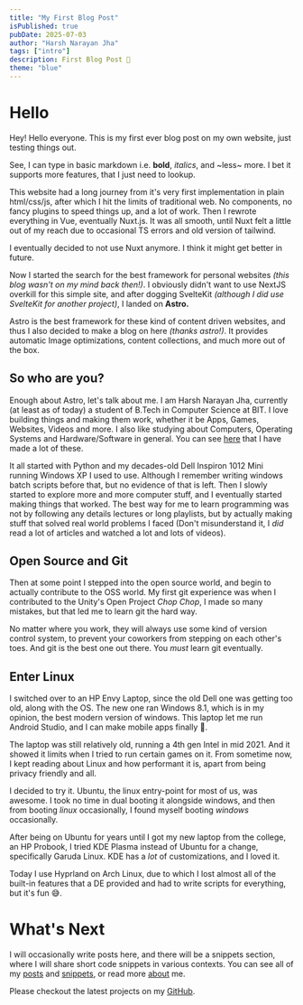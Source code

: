 ```yaml
---
title: "My First Blog Post"
isPublished: true
pubDate: 2025-07-03
author: "Harsh Narayan Jha"
tags: ["intro"]
description: First Blog Post 🎉
theme: "blue"
---
```


# Hello

Hey! Hello everyone. This is my first ever blog post on my own website, just testing things out.

See, I can type in basic markdown i.e. **bold**, _italics_, and ~less~ more. I bet it supports more features, that I just need to <span data-tippy-content="And learn a lot! 😵‍💫">lookup</span>.

This website had a long journey from it's very first implementation in plain html/css/js, after which I hit the limits of traditional web.
No components, no fancy plugins to speed things up, and a lot of work.
Then I rewrote everything in Vue, eventually Nuxt.js. It was all smooth, until Nuxt felt a little out of my reach due to occasional TS errors and old version of tailwind.

I eventually decided to not use Nuxt anymore. I think it might get better in future.

Now I started the search for the best framework for personal websites _(this blog wasn't on my mind back then!)_.
I obviously didn't want to use NextJS overkill for this simple site, and after dogging SvelteKit _(although I did use SvelteKit for another project)_, I landed on **Astro.**

Astro is the best framework for these kind of content driven websites, and thus I also decided to make a blog on here _(thanks astro!)_.
It provides automatic Image optimizations, content collections, and much more out of the box.

## So who are you?

Enough about Astro, let's talk about me. I am Harsh Narayan Jha, currently (at least as of today) a student of B.Tech in Computer Science at <span data-tippy-content="Birla Institute of Technology">BIT</span>.
I love building things and making them work, whether it be Apps, Games, Websites, Videos and more. I also like studying about Computers, Operating Systems and Hardware/Software in general.
You can see <a href="/projects">here</a> that I have made a lot of these.

It all started with Python and my decades-old Dell Inspiron 1012 Mini running Windows XP I used to use.
Although I remember writing windows batch scripts before that, but no evidence of that is left.
Then I slowly started to explore more and more computer stuff, and I eventually started making things that worked.
The best way for me to learn programming was not by following any details lectures or long playlists, but by actually making stuff that solved real world problems I faced (Don't misunderstand it, I _did_ read a lot of articles and watched a lot and lots of videos).

## Open Source and Git

Then at some point I stepped into the open source world, and begin to actually contribute to the OSS world.
My first git experience was when I contributed to the Unity's Open Project _Chop Chop_, I made so many mistakes, but that led me to learn git the hard way.

No matter where you work, they will always use some kind of version control system, to prevent your coworkers from stepping on each other's toes.
And git is the best one out there. You _must_ learn git eventually.

## Enter Linux

I switched over to an HP Envy Laptop, since the old Dell one was getting too old, along with the OS.
The new one ran Windows 8.1, which is in my opinion, the best modern version of windows.
This laptop let me run Android Studio, and I can make mobile apps finally 🎉.

The laptop was still relatively old, running a 4th gen Intel in mid 2021. And it showed it limits when I tried to run certain games on it.
From sometime now, I kept reading about Linux and how performant it is, apart from being privacy friendly and all.

I decided to try it. Ubuntu, the linux entry-point for most of us, was awesome.
I took no time in dual booting it alongside windows, and then from booting _linux_ occasionally, I found myself booting _windows_ occasionally.

After being on Ubuntu for years until I got my new laptop from the college, an HP Probook, I tried KDE Plasma instead of Ubuntu for a change, specifically Garuda Linux.
KDE has a _lot_ of customizations, and I loved it.

Today I use Hyprland on Arch Linux, due to which I lost almost all of the built-in features that a <span data-tippy-content="Desktop Environment">DE</span> provided and had to write scripts for everything, but it's fun 😅.

# What's Next

I will occasionally write posts here, and there will be a snippets section, where I will share short code snippets in various contexts.
You can see all of my <a href="/blog">posts</a> and <a href="/snippets">snippets</a>, or read more <a href="/about">about</a> me.

Please checkout the latest projects on my <a href="https://github.com/HarshNarayanJha" target="_blank" rel="noopener noreferrer">GitHub</a>.
